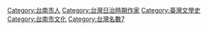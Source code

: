 {{catmore}}

[[Category:台南市人|Category:台南市人]]
[[Category:台灣日治時期作家|Category:台灣日治時期作家]]
[[Category:臺灣文學史|Category:臺灣文學史]]
[[Category:台南市文化|Category:台南市文化]]
[[Category:台灣名數7|Category:台灣名數7]]